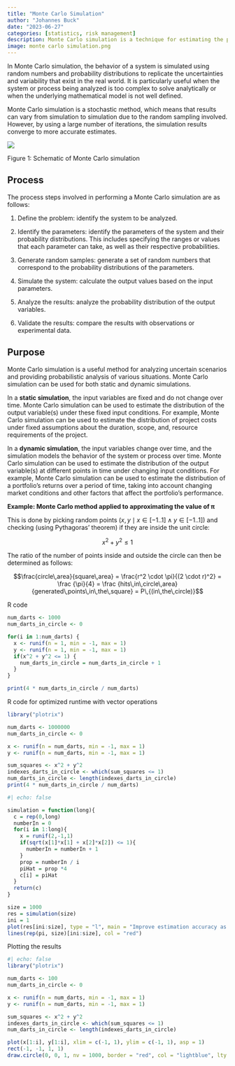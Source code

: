 ```yaml
---
title: "Monte Carlo Simulation"
author: "Johannes Buck"
date: "2023-06-27"
categories: [statistics, risk management]
description: Monte Carlo simulation is a technique for estimating the probability distribution of a system using random sampling techniques.
image: monte carlo simulation.png
---
```


In Monte Carlo simulation, the behavior of a system is simulated using random numbers and probability distributions to replicate the uncertainties and variability that exist in the real world. It is particularly useful when the system or process being analyzed is too complex to solve analytically or when the underlying mathematical model is not well defined.

Monte Carlo simulation is a stochastic method, which means that results can vary from simulation to simulation due to the random sampling involved. However, by using a large number of iterations, the simulation results converge to more accurate estimates.

![](Schematic of Monte Carlo simulation.png)

Figure 1: Schematic of Monte Carlo simulation

## Process

The process steps involved in performing a Monte Carlo simulation are as follows:

1.  Define the problem: identify the system to be analyzed.

2.  Identify the parameters: identify the parameters of the system and their probability distributions. This includes specifying the ranges or values that each parameter can take, as well as their respective probabilities.

3.  Generate random samples: generate a set of random numbers that correspond to the probability distributions of the parameters.

4.  Simulate the system: calculate the output values based on the input parameters.

5.  Analyze the results: analyze the probability distribution of the output variables.

6.  Validate the results: compare the results with observations or experimental data.

## Purpose

Monte Carlo simulation is a useful method for analyzing uncertain scenarios and providing probabilistic analysis of various situations. Monte Carlo simulation can be used for both static and dynamic simulations.

In a **static simulation**, the input variables are fixed and do not change over time. Monte Carlo simulation can be used to estimate the distribution of the output variable(s) under these fixed input conditions. For example, Monte Carlo simulation can be used to estimate the distribution of project costs under fixed assumptions about the duration, scope, and, resource requirements of the project.

In a **dynamic simulation**, the input variables change over time, and the simulation models the behavior of the system or process over time. Monte Carlo simulation can be used to estimate the distribution of the output variable(s) at different points in time under changing input conditions. For example, Monte Carlo simulation can be used to estimate the distribution of a portfolio's returns over a period of time, taking into account changing market conditions and other factors that affect the portfolio's performance.

**Example: Monte Carlo method applied to approximating the value of π**

This is done by picking random points $(x,y \mid x \in [-1..1] \wedge y \in [-1..1])$ and checking (using Pythagoras' theorem) if they are inside the unit circle:

$$x^2 + y^2 \leq 1$$

The ratio of the number of points inside and outside the circle can then be determined as follows:

$$\frac{circle\,area}{square\,area} = \frac{r^2 \cdot \pi}{(2 \cdot r)^2} = \frac {\pi}{4} = \frac {hits\,in\,circle\,area}{generated\,points\,in\,the\,square} = P\,{(in\,the\,circle)}$$

R code

```R
num_darts <- 1000
num_darts_in_circle <- 0

for(i in 1:num_darts) {
  x <- runif(n = 1, min = -1, max = 1)
  y <- runif(n = 1, min = -1, max = 1)
  if(x^2 + y^2 <= 1) {
    num_darts_in_circle = num_darts_in_circle + 1
  }
}

print(4 * num_darts_in_circle / num_darts)
```

R code for optimized runtime with vector operations

```R
library("plotrix")

num_darts <- 1000000
num_darts_in_circle <- 0

x <- runif(n = num_darts, min = -1, max = 1)
y <- runif(n = num_darts, min = -1, max = 1)

sum_squares <- x^2 + y^2
indexes_darts_in_circle <- which(sum_squares <= 1)
num_darts_in_circle <- length(indexes_darts_in_circle)
print(4 * num_darts_in_circle / num_darts)
```

```R
#| echo: false

simulation = function(long){
  c = rep(0,long)
  numberIn = 0
  for(i in 1:long){
    x = runif(2,-1,1)
    if(sqrt(x[1]*x[1] + x[2]*x[2]) <= 1){
      numberIn = numberIn + 1
    }
    prop = numberIn / i
    piHat = prop *4
    c[i] = piHat
  }
  return(c)
}

size = 1000
res = simulation(size)
ini = 1
plot(res[ini:size], type = "l", main = "Improve estimation accuracy as points increase", xlab = "number of points", ylab = "estimated value of pi", ylim = c(2, 4))
lines(rep(pi, size)[ini:size], col = "red")
```

Plotting the results

```R
#| echo: false
library("plotrix")

num_darts <- 100
num_darts_in_circle <- 0

x <- runif(n = num_darts, min = -1, max = 1)
y <- runif(n = num_darts, min = -1, max = 1)

sum_squares <- x^2 + y^2
indexes_darts_in_circle <- which(sum_squares <= 1)
num_darts_in_circle <- length(indexes_darts_in_circle)

plot(x[1:i], y[1:i], xlim = c(-1, 1), ylim = c(-1, 1), asp = 1)
rect(-1, -1, 1, 1)
draw.circle(0, 0, 1, nv = 1000, border = "red", col = "lightblue", lty = 1, density = 10, lwd = 1)
```
